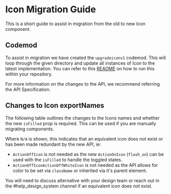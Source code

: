 
<Meta title="Components/Icon/Icon (Future)/Migration Guide" />

# Icon Migration Guide

This is a short guide to assist in migration from the old to new Icon component.

## Codemod

To assist in migration we have created the `upgradeiconv1` codemod. This will loop through the given directory and update all instances of Icon to the latest implementation. You can refer to this [README](https://github.com/cultureamp/kaizen-design-system/blob/main/packages/components/codemods/README.md#upgradeiconv1) on how to run this within your repository.

For more information on the changes to the API, we recommend referring the <LinkTo pageId="components-icon-icon-future-api-specification--docs">API Specification</LinkTo>.

## Changes to Icon exportNames

The following table outlines the changes to the Icons names and whether the new `isFilled` prop is required. This can be used if you are manually migrating components.

Where `N/A` is shown, this indicates that an equivalent icon does not exist or has been made redundant by the new API, ie:

- `ActionOffIcon` is not needed as the new `ActionOnIcon` (`flash_on`) can be used with the `isFilled` to handle the toggled states.
- `ActionOffIconActionOffWhiteIcon` is not needed as the API allows for color to be set via `className` or inherited via it's parent element.

You will need to discuss alternative with your design team or reach out in the #help_design_system channel if an equivalent icon does not exist.

<Story of={IconStories.IconTableComparison} />
